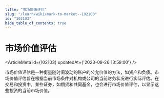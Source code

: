 ```yaml
---
title: "市场价值评估"
slug: "/learn/wiki/mark-to-market--102103"
id: "102103"
hide_table_of_contents: true
---
```



# 市场价值评估

<ArticleMeta id={102103} updatedAt={'2023-09-26 13:59:00'} />
<div className='border-solid border-b border-t-0 my-4 border-[var(--ifm-color-gray-300)]' />

市场价值评估是一种衡量随时间波动的账户的公允价值的方法，如资产和负债。市场价值评估旨在根据当前市场条件对机构或公司的当前财务状况进行实际评估。在交易和投资中，某些证券，如期货和共同基金，也会进行市场价值评估，以显示这些投资的当前市场价值。
